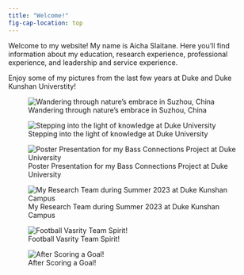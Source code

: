 ```yaml
---
title: "Welcome!"
fig-cap-location: top
---
```


Welcome to my website! My name is Aicha Slaitane. Here you'll find information about my education, research experience, professional experience, and leadership and service experience.

Enjoy some of my pictures from the last few years at Duke and Duke Kunshan Universtity!

::: {layout="[[1,1], [1], [1], [1], [1]]"}
![Wandering through nature's embrace in Suzhou, China](images/IMG20230224113816.jpg){.lightbox}

![Stepping into the light of knowledge at Duke University](images/IMG20240111143112.jpg){.lightbox}

![Poster Presentation for my Bass Connections Project at Duke University](images/img20240417160233.jpg){.lightbox}

![My Research Team during Summer 2023 at Duke Kunshan Campus](images/mmexport1683992907848.jpg){.lightbox}


![Football Vasrity Team Spirit!](images/22.45.24.jpg){.lightbox}


![After Scoring a Goal!](images/22.48.34.jpg){.lightbox}

:::
